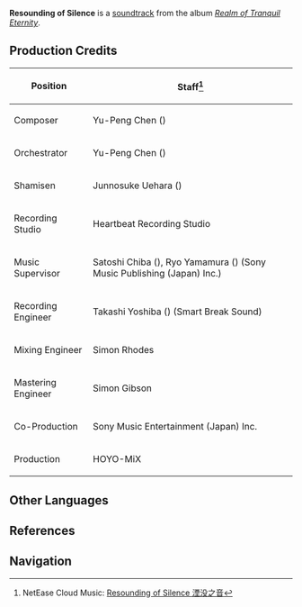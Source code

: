 {{Soundtrack Infobox
|title          =
|image          = Realm of Tranquil Eternity.jpg
|album          = Realm of Tranquil Eternity
|disc           = 2
|number         = 41
|featured       =
|featured2      =
|featured3      =
|featured_disc  =
|featured_disc2 =
|featured_disc3 =
|youtube_id     = 9xtAKakzZDs
|youtube_time   = 1101
|spotify_id     = 39ZIJWEDWQL7v4C2msxvfZ
|played_in      = Mikage Furnace (Balethunder)
|during         = [[Mikage Furnace]] (Balethunder)
|domain         =
|previous       = Ones Who Strive to Live
|next           = You Shall Not Tempt It
}}
'''Resounding of Silence''' is a [[soundtrack]] from the album ''[[Realm of Tranquil Eternity]]''.

==Production Credits==
{| class="wikitable" style="text-align:left; height:0.5em"
! Position
! Staff<ref>NetEase Cloud Music: [https://music.163.com/#/song?id=1879098418 Resounding of Silence 湮没之音]</ref>
|-
! Composer
| Yu-Peng Chen ({{Lang|zh=陈致逸|mini=1}})
|-
! Orchestrator
| Yu-Peng Chen ({{Lang|zh=陈致逸|mini=1}})
|-
! Shamisen
| Junnosuke Uehara ({{Lang|ja=上原潤之助|mini=1}})
|-
! Recording Studio
| Heartbeat Recording Studio
|-
! Music Supervisor
| Satoshi Chiba ({{Lang|ja=千葉智史|mini=1}}), Ryo Yamamura ({{Lang|ja=山村涼|mini=1}}) (Sony Music Publishing (Japan) Inc.)
|-
! Recording Engineer
| Takashi Yoshiba ({{Lang|ja=吉羽貴史|mini=1}}) (Smart Break Sound)
|-
! Mixing Engineer
| Simon Rhodes
|-
! Mastering Engineer
| Simon Gibson
|-
! Co-Production
| Sony Music Entertainment (Japan) Inc.
|-
! Production
| HOYO-MiX
|}

==Other Languages==
{{Other Languages|default_hidden = 1
|en      = Resounding of Silence
|zhs     = 湮没之音
|zhs_rm  = Yānmò zhī Yīn
|zht     = 湮沒之音
|zht_rm  = Yīnmò zhī Yīn
|ja      = 埋もれた音
|ja_rm   = Umoreta Oto
}}

==References==
{{Reflist}}

==Navigation==
{{Soundtrack Navbox|Realm of Tranquil Eternity}}